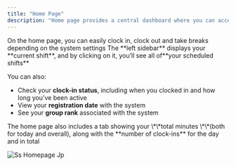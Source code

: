 ```yaml
---
title: "Home Page"
description: "Home page provides a central dashboard where you can access all areas of ShiftSync. You can clock in, take breaks, view your data, request time off, and manage your personal settings"
---
```


<Card title="Manage your activity" icon="timer">
  On the home page, you can easily clock in, clock out and take breaks depending on the system settings
</Card>

<Card title="View your status" icon="arrow-right-long">
  The **left sidebar** displays your **current shift**, and by clicking on it, you’ll see all of**your scheduled shifts**

  You can also:

  - Check your **clock-in status**, including when you clocked in and how long you’ve been active
  - View your **registration date** with the system
  - See your **group rank** associated with the system
</Card>

<Card title="Your statistics" icon="chart-line">
  The home page also includes a tab showing your \*\*total minutes \*\*(both for today and overall), along with the **number of clock-ins** for the day and in total
</Card>

![Ss Homepage Jp](/images/ss-homepage.jpg)